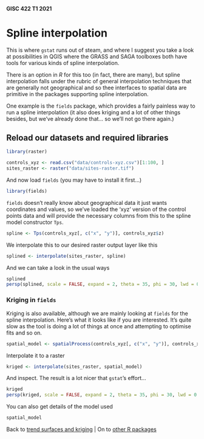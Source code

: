 #### GISC 422 T1 2021
# Spline interpolation
This is where `gstat` runs out of steam, and where I suggest you take a look at possibilities in QGIS where the GRASS and SAGA toolboxes both have tools for various kinds of spline interpolation.

There is an option in *R* for this too (in fact, there are many), but spline interpolation falls under the rubric of general interpolation techniques that are generally not geographical and so thee interfaces to spatial data are primitive in the packages supporting spline interpolation.

One example is the `fields` package, which provides a fairly painless way to run a spline interpolation (it also does kriging and a lot of other things besides, but we've already done that... so we'll not go there again.)

## Reload our datasets and required libraries
```r
library(raster)

controls_xyz <- read.csv("data/controls-xyz.csv")[1:100, ]
sites_raster <- raster("data/sites-raster.tif")
```

And now load `fields` (you may have to install it first...)

```r
library(fields)
```

`fields` doesn't really know about geographical data it just wants coordinates and values, so we've loaded the 'xyz' version of the control points data and will provide the necessary columns from this to the spline model constructor `Tps`.

```r
spline <- Tps(controls_xyz[, c("x", "y")], controls_xyz$z)
```

We interpolate this to our desired raster output layer like this

```r
splined <- interpolate(sites_raster, spline)
```

And we can take a look in the usual ways

```r
splined
persp(splined, scale = FALSE, expand = 2, theta = 35, phi = 30, lwd = 0.5)
```
### Kriging in `fields`
Kriging is also available, although we are mainly looking at `fields` for the spline interpolation. Here's what it looks like if you are interested. It's quite slow as the tool is doing a lot of things at once and attempting to optimise fits and so on.

```r
spatial_model <- spatialProcess(controls_xyz[, c("x", "y")], controls_xyz$z, m = 2)
```

Interpolate it to a raster

```r
kriged <- interpolate(sites_raster, spatial_model)
```

And inspect. The result is a lot nicer that `gstat`'s effort...

```r
kriged
persp(kriged, scale = FALSE, expand = 2, theta = 35, phi = 30, lwd = 0.5)
```
You can also get details of the model used

```r
spatial_model
```


Back to [trend surfaces and kriging](05-trend-surfaces-and-kriging.md) | On to [other R packages](07-other-r-packages.md)
